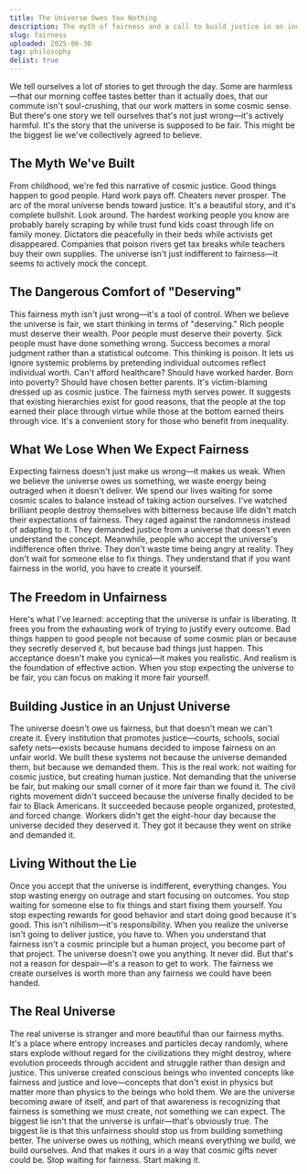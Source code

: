 ```yaml
---
title: The Universe Owes You Nothing
description: The myth of fairness and a call to build justice in an indifferent universe
slug: fairness
uploaded: 2025-06-30
tag: philosophy
delist: true
---
```


We tell ourselves a lot of stories to get through the day. Some are harmless—that our morning coffee tastes better than it actually does, that our commute isn't soul-crushing, that our work matters in some cosmic sense. But there's one story we tell ourselves that's not just wrong—it's actively harmful. It's the story that the universe is supposed to be fair.
This might be the biggest lie we've collectively agreed to believe.

## The Myth We've Built

From childhood, we're fed this narrative of cosmic justice. Good things happen to good people. Hard work pays off. Cheaters never prosper. The arc of the moral universe bends toward justice. It's a beautiful story, and it's complete bullshit.
Look around. The hardest working people you know are probably barely scraping by while trust fund kids coast through life on family money. Dictators die peacefully in their beds while activists get disappeared. Companies that poison rivers get tax breaks while teachers buy their own supplies. The universe isn't just indifferent to fairness—it seems to actively mock the concept.

## The Dangerous Comfort of "Deserving"

This fairness myth isn't just wrong—it's a tool of control. When we believe the universe is fair, we start thinking in terms of "deserving." Rich people must deserve their wealth. Poor people must deserve their poverty. Sick people must have done something wrong. Success becomes a moral judgment rather than a statistical outcome.
This thinking is poison. It lets us ignore systemic problems by pretending individual outcomes reflect individual worth. Can't afford healthcare? Should have worked harder. Born into poverty? Should have chosen better parents. It's victim-blaming dressed up as cosmic justice.
The fairness myth serves power. It suggests that existing hierarchies exist for good reasons, that the people at the top earned their place through virtue while those at the bottom earned theirs through vice. It's a convenient story for those who benefit from inequality.

## What We Lose When We Expect Fairness

Expecting fairness doesn't just make us wrong—it makes us weak. When we believe the universe owes us something, we waste energy being outraged when it doesn't deliver. We spend our lives waiting for some cosmic scales to balance instead of taking action ourselves.
I've watched brilliant people destroy themselves with bitterness because life didn't match their expectations of fairness. They raged against the randomness instead of adapting to it. They demanded justice from a universe that doesn't even understand the concept.
Meanwhile, people who accept the universe's indifference often thrive. They don't waste time being angry at reality. They don't wait for someone else to fix things. They understand that if you want fairness in the world, you have to create it yourself.

## The Freedom in Unfairness

Here's what I've learned: accepting that the universe is unfair is liberating. It frees you from the exhausting work of trying to justify every outcome. Bad things happen to good people not because of some cosmic plan or because they secretly deserved it, but because bad things just happen.
This acceptance doesn't make you cynical—it makes you realistic. And realism is the foundation of effective action. When you stop expecting the universe to be fair, you can focus on making it more fair yourself.

## Building Justice in an Unjust Universe

The universe doesn't owe us fairness, but that doesn't mean we can't create it. Every institution that promotes justice—courts, schools, social safety nets—exists because humans decided to impose fairness on an unfair world. We built these systems not because the universe demanded them, but because we demanded them.
This is the real work: not waiting for cosmic justice, but creating human justice. Not demanding that the universe be fair, but making our small corner of it more fair than we found it.
The civil rights movement didn't succeed because the universe finally decided to be fair to Black Americans. It succeeded because people organized, protested, and forced change. Workers didn't get the eight-hour day because the universe decided they deserved it. They got it because they went on strike and demanded it.

## Living Without the Lie

Once you accept that the universe is indifferent, everything changes. You stop wasting energy on outrage and start focusing on outcomes. You stop waiting for someone else to fix things and start fixing them yourself. You stop expecting rewards for good behavior and start doing good because it's good.
This isn't nihilism—it's responsibility. When you realize the universe isn't going to deliver justice, you have to. When you understand that fairness isn't a cosmic principle but a human project, you become part of that project.
The universe doesn't owe you anything. It never did. But that's not a reason for despair—it's a reason to get to work. The fairness we create ourselves is worth more than any fairness we could have been handed.

## The Real Universe

The real universe is stranger and more beautiful than our fairness myths. It's a place where entropy increases and particles decay randomly, where stars explode without regard for the civilizations they might destroy, where evolution proceeds through accident and struggle rather than design and justice.
This universe created conscious beings who invented concepts like fairness and justice and love—concepts that don't exist in physics but matter more than physics to the beings who hold them. We are the universe becoming aware of itself, and part of that awareness is recognizing that fairness is something we must create, not something we can expect.
The biggest lie isn't that the universe is unfair—that's obviously true. The biggest lie is that this unfairness should stop us from building something better. The universe owes us nothing, which means everything we build, we build ourselves. And that makes it ours in a way that cosmic gifts never could be.
Stop waiting for fairness. Start making it.

